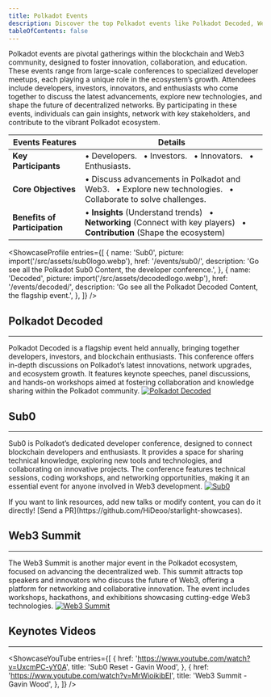```yaml
---
title: Polkadot Events
description: Discover the top Polkadot events like Polkadot Decoded, Web3 Summit, Sub0, Protocol Berg, and Token2049.
tableOfContents: false
---
```




Polkadot events are pivotal gatherings within the blockchain and Web3 community, designed to foster innovation, collaboration, and education. These events range from large-scale conferences to specialized developer meetups, each playing a unique role in the ecosystem’s growth. Attendees include developers, investors, innovators, and enthusiasts who come together to discuss the latest advancements, explore new technologies, and shape the future of decentralized networks. By participating in these events, individuals can gain insights, network with key stakeholders, and contribute to the vibrant Polkadot ecosystem.

| **Events Features**            | **Details**                                                                 |
|--------------------------|-----------------------------------------------------------------------------|
| **Key Participants**     | • Developers. &nbsp; • Investors. &nbsp; • Innovators. &nbsp; • Enthusiasts.     |
| **Core Objectives**      | • Discuss advancements in Polkadot and Web3. &nbsp; • Explore new technologies. &nbsp; • Collaborate to solve challenges. |
| **Benefits of Participation** | • **Insights** (Understand trends) &nbsp; • **Networking** (Connect with key players) &nbsp; • **Contribution** (Shape the ecosystem) |


<ShowcaseProfile
  entries={[
    {
      name: 'Sub0',
      picture: import('/src/assets/sub0logo.webp'),
      href: '/events/sub0/',
      description: 'Go see all the Polkadot Sub0 Content, the developer conference.',
    },
    {
      name: 'Decoded',
      picture: import('/src/assets/decodedlogo.webp'),
      href: '/events/decoded/',
      description: 'Go see all the Polkadot Decoded Content, the flagship event.',
    },
  ]}
/>

<CardGrid>
<LinkCard title="Web3 Summit" href="/events/web3-summit/" />
<LinkCard title="Miscellaneous Events" href="/events/miscellaneous/" />
</CardGrid>


## Polkadot Decoded
----------------
Polkadot Decoded is a flagship event held annually, bringing together developers, investors, and blockchain enthusiasts. This conference offers in-depth discussions on Polkadot’s latest innovations, network upgrades, and ecosystem growth. It features keynote speeches, panel discussions, and hands-on workshops aimed at fostering collaboration and knowledge sharing within the Polkadot community.
[<Image src={decoded} alt="Polkadot Decoded" />](/events/decoded/)
<DirectoryLinks directory="events/decoded" limit={10} />

## Sub0
----------------
Sub0 is Polkadot’s dedicated developer conference, designed to connect blockchain developers and enthusiasts. It provides a space for sharing technical knowledge, exploring new tools and technologies, and collaborating on innovative projects. The conference features technical sessions, coding workshops, and networking opportunities, making it an essential event for anyone involved in Web3 development.
[<Image src={sub0} alt="Sub0" />](/events/sub0/)
<DirectoryLinks directory="events/sub0" limit={10} />

<ShowcaseCTA title="Do you want to add or modify any content?">
If you want to link resources, add new talks or modify content, you can do it directly!
  [Send a PR](https://github.com/HiDeoo/starlight-showcases).
</ShowcaseCTA>

## Web3 Summit
----------------
The Web3 Summit is another major event in the Polkadot ecosystem, focused on advancing the decentralized web. This summit attracts top speakers and innovators who discuss the future of Web3, offering a platform for networking and collaborative innovation. The event includes workshops, hackathons, and exhibitions showcasing cutting-edge Web3 technologies.
[<Image src={web3summit} alt="Web3 Summit" />](/events/web3-summit/)

<DirectoryLinks directory="events/web3-summit" limit={10} />

## Keynotes Videos
----------------
<ShowcaseYouTube
  entries={[
    {
      href: 'https://www.youtube.com/watch?v=UxcmPC-yY0A',
      title: 'Sub0 Reset - Gavin Wood',
    },
    {
      href: 'https://www.youtube.com/watch?v=MrWioikibEI',
      title: 'Web3 Summit - Gavin Wood',
    },
  ]}
/>

